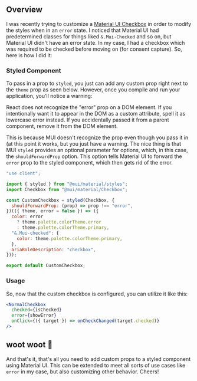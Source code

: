 

## Overview

I was recently trying to customize a [Material UI Checkbox](https://mui.com/material-ui/react-checkbox/) in order to modify
the styles when in an `error` state. I noticed that Material UI had predetermined classes for things liked `&.Mui-Checked`
and so on, but Material UI didn't have an error state. In my case, I had a checkbox which was required to be checked before moving
on (for consent capture). So, here is how I did it:

### Styled Component

To pass in a prop to `styled`, you just can add any custom prop right next to the `theme` prop as seen below. However,
once you compile and run your application, you'll notice a warning:

<Warning>
  React does not recognize the "error" prop on a DOM element. If you
  intentionally want it to appear in the DOM as a custom attribute, spell it as
  lowercase error instead. If you accidentally passed it from a parent
  component, remove it from the DOM element.
</Warning>

This is because MUI doesn't recognize the prop even though you pass it in (at this point it works, but you just have a warning.
The nice thing is that MUI `styled` provides an optional parameter for options, which, in this case, the `shouldForwardProp` option.
This option tells Material UI to forward the `error` prop to the styled component, which then gets rid of the error.

```jsx
"use client";

import { styled } from "@mui/material/styles";
import Checkbox from "@mui/material/Checkbox";

const CustomCheckbox = styled(Checkbox, {
  shouldForwardProp: (prop) => prop !== "error",
})(({ theme, error = false }) => ({
  color: error
    ? theme.palette.colorTheme.error
    : theme.palette.colorTheme.primary,
  "&.Mui-checked": {
    color: theme.palette.colorTheme.primary,
  },
  ariaRoleDescription: "checkbox",
}));

export default CustomCheckbox;
```

### Usage

So, now that the custom checkbox is configured, you can utilize it like this:

```jsx
<NormalCheckbox
  checked={isChecked}
  error={showError}
  onClick={({ target }) => onCheckChanged(target.checked)}
/>
```

## woot woot 🎉

And that's it, that's all you need to add custom props to a styled component using Material UI. This can be extended to
meet all sorts of use cases like `error` in my case, but also customizing other behavior. Cheers!
